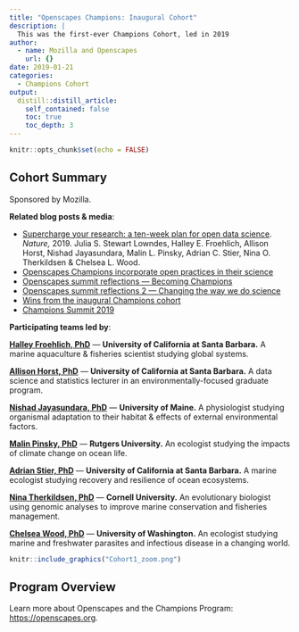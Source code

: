 ```yaml
---
title: "Openscapes Champions: Inaugural Cohort"
description: |
  This was the first-ever Champions Cohort, led in 2019
author:
  - name: Mozilla and Openscapes
    url: {}
date: 2019-01-21
categories:
  - Champions Cohort
output:
  distill::distill_article:
    self_contained: false
    toc: true
    toc_depth: 3
---
```


```r
knitr::opts_chunk$set(echo = FALSE)
```

## Cohort Summary 
Sponsored by Mozilla.

**Related blog posts & media**: 

- [Supercharge your research: a ten-week plan for open data science](https://www.nature.com/articles/d41586-019-03335-4). *Nature,* 2019. Julia S. Stewart Lowndes, Halley E. Froehlich, Allison Horst, Nishad Jayasundara, Malin L. Pinsky, Adrian C. Stier, Nina O. Therkildsen & Chelsea L. Wood. 
- [Openscapes Champions incorporate open practices in their science](https://www.openscapes.org/blog/2019/03/27/champions-incorporate-open-science/)
- [Openscapes summit reflections — Becoming Champions](https://www.openscapes.org/blog/2019/04/08/summit-reflections1/)
- [Openscapes summit reflections 2 — Changing the way we do science](https://www.openscapes.org/blog/2019/04/25/summit-reflections2/)
- [Wins from the inaugural Champions cohort](https://www.openscapes.org/blog/2019/06/12/wins-cohort1/)
- [Champions Summit 2019](https://openscapes.github.io/summit2019/)

**Participating teams led by**: 

[**Halley Froehlich, PhD**](https://halleyfroehlich.wordpress.com/) — **University of California at Santa Barbara.** 
A marine aquaculture & fisheries scientist studying global systems. 

[**Allison Horst, PhD**](https://www.bren.ucsb.edu/people/Faculty/allison_horst.htm) — **University of California at Santa Barbara.** 
A data science and statistics lecturer in an environmentally-focused graduate program.

[**Nishad Jayasundara, PhD**](https://umaine.edu/marine/faculty/nishad-jayasundara/) — **University of Maine.** 
A physiologist studying organismal adaptation to their habitat & effects of external environmental factors.

[**Malin Pinsky, PhD**](http://pinsky.marine.rutgers.edu/) — **Rutgers University.**
An ecologist studying the impacts of climate change on ocean life.

[**Adrian Stier, PhD**](https://www.oceanrecoveries.com/) — **University of California at Santa Barbara.** 
A marine ecologist studying recovery and resilience of ocean ecosystems. 

[**Nina Therkildsen, PhD**](https://www.therkildsenlab.com/) — **Cornell University.** 
An evolutionary biologist using genomic analyses to improve marine conservation and fisheries management.

[**Chelsea Wood, PhD**](https://chelsealwood.wordpress.com/) — **University of Washington.** 
An ecologist studying marine and freshwater parasites and infectious disease in a changing world.


```r
knitr::include_graphics("Cohort1_zoom.png")  
```


## Program Overview

Learn more about Openscapes and the Champions Program: <https://openscapes.org>. 


